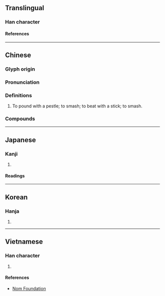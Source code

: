 {{also|捣|𢭏}}
{{character info}}
==Translingual==
{{Han simplified forms|擣|𢭏|捣|ex=y}}

===Han character===
{{Han char|rn=64|rad=手|as=14|sn=17|four=54041|canj=QGNI|ids=⿰扌壽}}

====References====
{{Han ref|kx=0459.280|dkj=12853|dj=0808.210|hdz=31973.130|uh=64E3}}

----

==Chinese==
{{zh-forms|s=捣|alt=𢭏-nonstandard simplified}}

===Glyph origin===
{{Han etym}}

===Pronunciation===
{{zh-pron
|m=dǎo
|cat=v
}}

===Definitions===
{{zh-hanzi}}

# To pound with a pestle; to smash; to beat with a stick; to smash.

===Compounds===
{{zh-der|憂心如擣|擣衣|白兔擣藥|擣虛撇抗|批亢擣虛|擣虛|擣包}}

----

==Japanese==
{{ja-kanji forms|𢭏|擣}}

===Kanji===
{{ja-kanji|grade=|rs=手14|shin=𢭏}}

# {{rfdef|ja|sort=手14}}

====Readings====
{{ja-readings
|goon=とう<たう
|kanon=とう<たう
|kanyoon=ちゅう<ちう
|kun=つ-く, う-つ, ふ-れる
}}

----

==Korean==

===Hanja===
{{ko-hanja|도}}

# {{rfdef|ko|sort=手14}}

----

==Vietnamese==

===Han character===
{{vi-readings|rs=手14|reading=đảo}}

# {{rfdef|vi|sort=手14}}

====References====
* [http://nomfoundation.org/common/nom_details.php?codepoint=64e3 Nom Foundation]